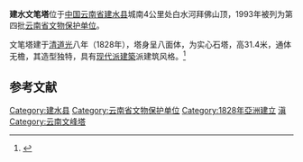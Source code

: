 {{coord|23|35|16|N|102|49|04|E|display=title|scale:10000}}
{{文物保护单位
| 级别 = 省级
| 省区市 = 云南省
| 名称 = 文笔塔
| 图片 = Jianshui - Wenbi Tower - P1370395.JPG
| 所在 = [[红河哈尼族彝族自治州|红河哈尼族彝族自治州]][[建水县|建水县]]
| 分类 = 古建筑
| 时代 = [[清朝|清朝]]
| 编号 = 第四批
| 登录 = 1993年11月16日
}}

'''建水文笔塔'''位于[[中華人民共和國|中国]][[云南省|云南省]][[建水县|建水县]]城南4公里处白水河拜佛山顶，1993年被列为第四批[[云南省文物保护单位|云南省文物保护单位]]。

文笔塔建于[[清朝|清]][[道光|道光]]八年（1828年），塔身呈八面体，为实心石塔，高31.4米，通体无檐，其造型独特，具有[[现代主义建筑|现代派建築]]派建筑风格。<ref>{{Cite book |author=曹荆, 谭晓云 |title=南疆邹鲁——建水 |publisher=三秦出版社 |year=2003 |isbn=7-80628-737-X |pages=122 }}</ref>

==参考文献==
{{reflist}}

{{DEFAULTSORT:Jian}}
[[Category:建水县|Category:建水县]]
[[Category:云南省文物保护单位|Category:云南省文物保护单位]]
[[Category:1828年亞洲建立|Category:1828年亞洲建立]]
[[Category:清朝文峰塔|滇]]
[[Category:云南文峰塔|Category:云南文峰塔]]